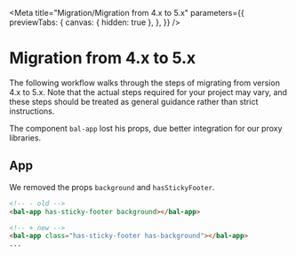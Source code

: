 
<Meta
  title="Migration/Migration from 4.x to 5.x"
  parameters={{
    previewTabs: {
      canvas: { hidden: true },
    },
  }}
/>

# Migration from 4.x to 5.x

The following workflow walks through the steps of migrating from version 4.x to 5.x.
Note that the actual steps required for your project may vary, and these steps should be treated as general guidance rather than strict instructions.

The component `bal-app` lost his props, due better integration for our proxy libraries.

## App

We removed the props `background` and `hasStickyFooter`.

```html
<!-- - old -->
<bal-app has-sticky-footer background></bal-app>

<!-- + new -->
<bal-app class="has-sticky-footer has-background"></bal-app>
...
```

<bal-doc-github link="/stories/migration/04-migration-from-4x-to-5x.stories.mdx"></bal-doc-github>
